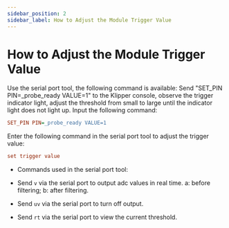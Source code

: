 ```yaml
---
sidebar_position: 2
sidebar_label: How to Adjust the Module Trigger Value
---
```



# How to Adjust the Module Trigger Value
Use the serial port tool, the following command is available:
Send "SET_PIN PIN=_probe_ready VALUE=1" to the Klipper console, observe the trigger indicator light, adjust the threshold from small to large until the indicator light does not light up. Input the following command:
```cfg
SET_PIN PIN=_probe_ready VALUE=1
```
Enter the following command in the serial port tool to adjust the trigger value:
```cfg
set trigger value
```
* Commands used in the serial port tool:

* Send `v` via the serial port to output adc values in real time. a: before filtering; b: after filtering.
* Send `uv` via the serial port to turn off output.
* Send `rt` via the serial port to view the current threshold.
  

